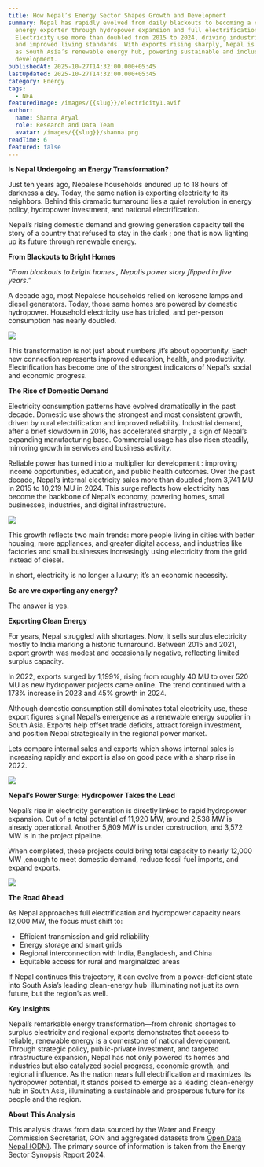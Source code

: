 ```yaml
---
title: How Nepal’s Energy Sector Shapes Growth and Development
summary: Nepal has rapidly evolved from daily blackouts to becoming a clean
  energy exporter through hydropower expansion and full electrification.
  Electricity use more than doubled from 2015 to 2024, driving industrial growth
  and improved living standards. With exports rising sharply, Nepal is emerging
  as South Asia’s renewable energy hub, powering sustainable and inclusive
  development.
publishedAt: 2025-10-27T14:32:00.000+05:45
lastUpdated: 2025-10-27T14:32:00.000+05:45
category: Energy
tags:
  - NEA
featuredImage: /images/{{slug}}/electricity1.avif
author:
  name: Shanna Aryal
  role: Research and Data Team
  avatar: /images/{{slug}}/shanna.png
readTime: 6
featured: false
---
```

**Is Nepal Undergoing an Energy Transformation?**

Just ten years ago, Nepalese households endured up to 18 hours of darkness a day. Today, the same nation is exporting electricity to its neighbors. Behind this dramatic turnaround lies a quiet revolution in energy policy, hydropower investment, and national electrification.

Nepal’s rising domestic demand and growing generation capacity tell the story of a country that refused to stay in the dark ; one that is now lighting up its future through renewable energy.

**From Blackouts to Bright Homes**

*“From blackouts to bright homes , Nepal’s power story flipped in five years.”*

A decade ago, most Nepalese households relied on kerosene lamps and diesel generators. Today, those same homes are powered by domestic hydropower. Household electricity use has tripled, and per-person consumption has nearly doubled.

![](/images/{{slug}}/picture1.png)

This transformation is not just about numbers ,it’s about opportunity. Each new connection represents improved education, health, and productivity. Electrification has become one of the strongest indicators of Nepal’s social and economic progress.

**The Rise of Domestic Demand**

Electricity consumption patterns have evolved dramatically in the past decade. Domestic use shows the strongest and most consistent growth, driven by rural electrification and improved reliability. Industrial demand, after a brief slowdown in 2016, has accelerated sharply , a sign of Nepal’s expanding manufacturing base. Commercial usage has also risen steadily, mirroring growth in services and business activity.

Reliable power has turned into a multiplier for development : improving income opportunities, education, and public health outcomes. Over the past decade, Nepal’s internal electricity sales more than doubled ;from 3,741 MU in 2015 to 10,219 MU in 2024. This surge reflects how electricity has become the backbone of Nepal’s economy, powering homes, small businesses, industries, and digital infrastructure.

![](/images/{{slug}}/picture2.png)

This growth reflects two main trends: more people living in cities with better housing, more appliances, and greater digital access, and industries like factories and small businesses increasingly using electricity from the grid instead of diesel.

In short, electricity is no longer a luxury; it’s an economic necessity.

**So are we exporting any energy?**

The answer is yes.

**Exporting Clean Energy**

For years, Nepal struggled with shortages. Now, it sells surplus electricity mostly to India marking a historic turnaround. Between 2015 and 2021, export growth was modest and occasionally negative, reflecting limited surplus capacity.

In 2022, exports surged by 1,199%, rising from roughly 40 MU to over 520 MU as new hydropower projects came online. The trend continued with a 173% increase in 2023 and 45% growth in 2024.

Although domestic consumption still dominates total electricity use, these export figures signal Nepal’s emergence as a renewable energy supplier in South Asia. Exports help offset trade deficits, attract foreign investment, and position Nepal strategically in the regional power market.

Lets compare internal sales and exports which shows internal sales is increasing rapidly and export is also on good pace with a sharp rise in 2022.

![](/images/{{slug}}/picture3.png)

**Nepal’s Power Surge: Hydropower Takes the Lead**

Nepal’s rise in electricity generation is directly linked to rapid hydropower expansion. Out of a total potential of 11,920 MW, around 2,538 MW is already operational. Another 5,809 MW is under construction, and 3,572 MW is in the project pipeline.

When completed, these projects could bring total capacity to nearly 12,000 MW ,enough to meet domestic demand, reduce fossil fuel imports, and expand exports.

![](/images/{{slug}}/picture4.png)

**The Road Ahead**

As Nepal approaches full electrification and hydropower capacity nears 12,000 MW, the focus must shift to:

* Efficient transmission and grid reliability
* Energy storage and smart grids
* Regional interconnection with India, Bangladesh, and China
* Equitable access for rural and marginalized areas

If Nepal continues this trajectory, it can evolve from a power-deficient state into South Asia’s leading clean-energy hub  illuminating not just its own future, but the region’s as well.

**Key Insights**

Nepal’s remarkable energy transformation—from chronic shortages to surplus electricity and regional exports demonstrates that access to reliable, renewable energy is a cornerstone of national development. Through strategic policy, public-private investment, and targeted infrastructure expansion, Nepal has not only powered its homes and industries but also catalyzed social progress, economic growth, and regional influence. As the nation nears full electrification and maximizes its hydropower potential, it stands poised to emerge as a leading clean-energy hub in South Asia, illuminating a sustainable and prosperous future for its people and the region.

**About This Analysis**

This analysis draws from data sourced by the Water and Energy Commission Secretariat, GON and aggregated datasets from [Open Data Nepal (ODN)](https://opendatanepal.com/). The primary source of information is taken from the Energy Sector Synopsis Report 2024.
